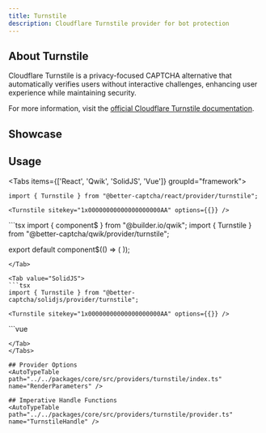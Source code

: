 ```yaml
---
title: Turnstile
description: Cloudflare Turnstile provider for bot protection
---
```



## About Turnstile

Cloudflare Turnstile is a privacy-focused CAPTCHA alternative that automatically verifies users without interactive challenges, enhancing user experience while maintaining security.

For more information, visit the [official Cloudflare Turnstile documentation](https://www.cloudflare.com/application-services/products/turnstile/).

## Showcase
<TurnstilePlayground />

## Usage

<Tabs items={['React', 'Qwik', 'SolidJS', 'Vue']} groupId="framework">
  <Tab value="React">
  ```tsx
  import { Turnstile } from "@better-captcha/react/provider/turnstile";

  <Turnstile sitekey="1x00000000000000000000AA" options={{}} />
  ```
  </Tab>
  
  <Tab value="Qwik">
  ```tsx
  import { component$ } from "@builder.io/qwik";
  import { Turnstile } from "@better-captcha/qwik/provider/turnstile";

  export default component$(() => (
    <Turnstile sitekey="1x00000000000000000000AA" options={{}} />
  ));
  ```
  </Tab>
  
  <Tab value="SolidJS">
  ```tsx
  import { Turnstile } from "@better-captcha/solidjs/provider/turnstile";

  <Turnstile sitekey="1x00000000000000000000AA" options={{}} />
  ```
  </Tab>

  <Tab value="Vue">
  ```vue
  <template>
    <Turnstile
      sitekey="1x00000000000000000000AA"
      :options="{ theme: 'dark' }"
    />
  </template>

  <script setup lang="ts">
  import { Turnstile } from "@better-captcha/vue/provider/turnstile";
  </script>
  ```
  </Tab>
</Tabs>

## Provider Options
<AutoTypeTable path="../../packages/core/src/providers/turnstile/index.ts" name="RenderParameters" />

## Imperative Handle Functions
<AutoTypeTable path="../../packages/core/src/providers/turnstile/provider.ts" name="TurnstileHandle" />
